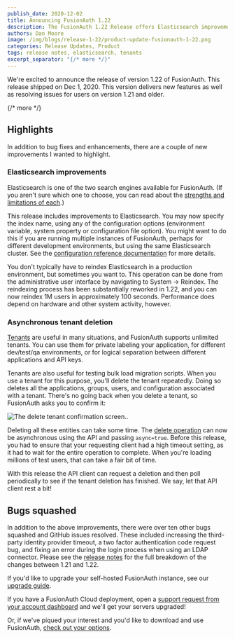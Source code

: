 ```yaml
---
publish_date: 2020-12-02
title: Announcing FusionAuth 1.22
description: The FusionAuth 1.22 Release offers Elasticsearch improvements and asynchronous tenant deletion.
authors: Dan Moore
image: /img/blogs/release-1-22/product-update-fusionauth-1-22.png
categories: Release Updates, Product
tags: release notes, elasticsearch, tenants
excerpt_separator: "{/* more */}"
---
```


We're excited to announce the release of version 1.22 of FusionAuth. This release shipped on Dec 1, 2020. This version delivers new features as well as resolving issues for users on version 1.21 and older.

{/* more */}

## Highlights

In addition to bug fixes and enhancements, there are a couple of new improvements I wanted to highlight.

### Elasticsearch improvements

Elasticsearch is one of the two search engines available for FusionAuth. (If you aren't sure which one to choose, you can read about the [strengths and limitations of each](/docs/get-started/core-concepts/users#user-search).)

This release includes improvements to Elasticsearch. You may now specify the index name, using any of the configuration options (environment variable, system property or configuration file option). You might want to do this if you are running multiple instances of FusionAuth, perhaps for different development environments, but using the same Elasticsearch cluster. See the [configuration reference documentation](/docs/reference/configuration) for more details.

You don't typically have to reindex Elasticsearch in a production environment, but sometimes you want to. This operation can be done from the administrative user interface by navigating to <Breadcrumb>System -> Reindex</Breadcrumb>. The reindexing process has been substantially reworked in 1.22, and you can now reindex 1M users in approximately 100 seconds. Performance does depend on hardware and other system activity, however.

### Asynchronous tenant deletion

[Tenants](/docs/get-started/core-concepts/tenants) are useful in many situations, and FusionAuth supports unlimited tenants. You can use them for private labeling your application, for different dev/test/qa environments, or for logical separation between different applications and API keys.

Tenants are also useful for testing bulk load migration scripts. When you use a tenant for this purpose, you'll delete the tenant repeatedly. Doing so deletes all the applications, groups, users, and configuration associated with a tenant. There's no going back when you delete a tenant, so FusionAuth asks you to confirm it:

![The delete tenant confirmation screen..](/img/blogs/release-1-22/delete-screen.png)

Deleting all these entities can take some time. The [delete operation](/docs/apis/tenants#delete-a-tenant) can now be asynchronous using the API and passing `async=true`. Before this release, you had to ensure that your requesting client had a high timeout setting, as it had to wait for the entire operation to complete. When you're loading millions of test users, that can take a fair bit of time.

With this release the API client can request a deletion and then poll periodically to see if the tenant deletion has finished. We say, let that API client rest a bit!

## Bugs squashed

In addition to the above improvements, there were over ten other bugs squashed and GitHub issues resolved. These included increasing the third-party identity provider timeout, a two factor authentication code request bug, and fixing an error during the login process when using an LDAP connector. Please see the [release notes](/docs/release-notes/archive#version-1-22-0) for the full breakdown of the changes between 1.21 and 1.22.

If you'd like to upgrade your self-hosted FusionAuth instance, see our [upgrade guide](/docs/operate/deploy/upgrade).

If you have a FusionAuth Cloud deployment, open a <a href="https://account.fusionauth.io/account/support/" target="_blank">support request from your account dashboard</a> and we'll get your servers upgraded!

Or, if we've piqued your interest and you'd like to download and use FusionAuth, [check out your options](/pricing).

